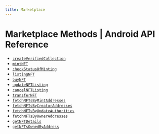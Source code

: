```yaml
---
title: Marketplace
---
```


# Marketplace Methods | Android API Reference
- [`createVerifiedCollection`](/api-reference/android/marketplace/createVerifiedCollection)
- [`mintNFT`](/api-reference/android/marketplace/mintNFT)
- [`checkStatusOfMinting`](/api-reference/android/marketplace/checkStatusOfMinting)
- [`listingNFT`](/api-reference/android/marketplace/listingNFT)
- [`buyNFT`](/api-reference/android/marketplace/buyNFT)
- [`updateNFTListing`](/api-reference/android/marketplace/updateNFTListing)
- [`cancelNFTListing`](/api-reference/android/marketplace/cancelNFTListing)
- [`transferNFT`](/api-reference/android/marketplace/transferNFT)
- [`fetchNFTsByMintAddresses`](/api-reference/android/marketplace/fetchNFTsByMintAddresses)
- [`fetchNFTsByCreatorAddresses`](/api-reference/android/marketplace/fetchNFTsByCreatorAddresses)
- [`fetchNFTsByUpdateAuthorities`](/api-reference/android/marketplace/fetchNFTsByUpdateAuthorities)
- [`fetchNFTsByOwnerAddresses`](/api-reference/android/marketplace/fetchNFTsByOwnerAddresses)
- [`getNFTDetails`](/api-reference/android/marketplace/getNFTDetails)
- [`getNFTsOwnedByAddress`](/api-reference/android/marketplace/getNFTsOwnedByAddress)
